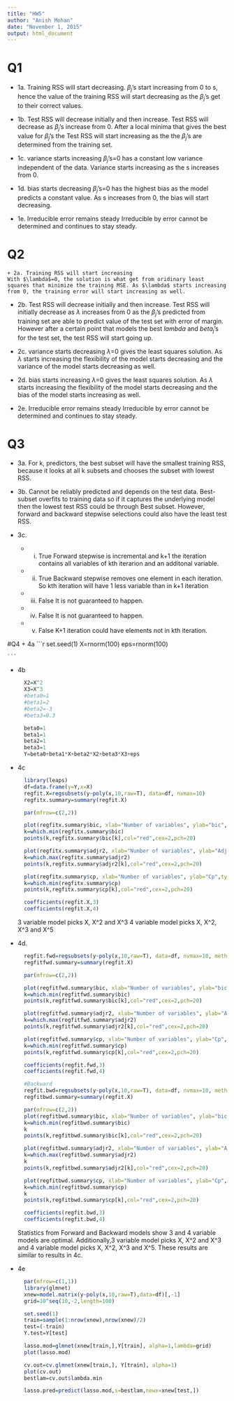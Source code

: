 ```yaml
---
title: "HW5"
author: "Anish Mohan"
date: "November 1, 2015"
output: html_document
---
```


# Q1
  + 1a. Training RSS will start decreasing. 
    $\beta_{j}$'s start increasing from 0 to s, hence the value of the training RSS will start decreasing as the $\beta_{j}$'s get to their correct values.
    
  + 1b. Test RSS will decrease initially and then increase.
    Test RSS will decrease as $\beta_{j}$'s increase from 0. After a local minima that gives the best value for $\beta_{j}$'s the Test RSS will start increasing as the the $\beta_{j}$'s are determined from the training set.
    
  + 1c. variance starts increasing
  $\beta_{j}$'s=0 has a constant low variance independent of the data. Variance starts increasing as the s increases from 0.
  
  + 1d. bias starts decreasing
  $\beta_{j}$'s=0 has the highest bias as the model predicts a constant value. As s increases from 0, the bias will start decreasing.
  
  + 1e. Irreducible error remains steady
  Irreducible by error cannot be determined and continues to stay steady.
  

# Q2
    + 2a. Training RSS will start increasing 
    With $\lambda$=0, the solution is what get from oridinary least squares that minimize the training MSE. As $\lambda$ starts increasing from 0, the training error will start increasing as well.
    
  + 2b. Test RSS will decrease initially and then increase.
    Test RSS will initially decrease as $\lambda$ increases from 0 as the $\beta_{j}$'s predicted from training set are able to predict value of the test set with error of margin. However after a certain point that models the best $lambda$ and $beta_{j}$'s for the test set, the test RSS will start going up. 

  + 2c. variance starts decreasing
  $\lambda$=0 gives the least squares solution. As $\lambda$ starts increasing the flexibility of the model starts decreasing and the variance of the model starts decreasing as well.

  
  + 2d. bias starts increasing
  $\lambda$=0 gives the least squares solution. As $\lambda$ starts increasing the flexibility of the model starts decreasing and the bias of the model starts increasing as well.
  
  + 2e. Irreducible error remains steady
  Irreducible by error cannot be determined and continues to stay steady.

# Q3 
  + 3a. For k, predictors, the best subset will have the smallest training RSS, because it looks at all k subsets and chooses the subset with lowest RSS.
  
  + 3b. Cannot be reliably predicted and depends on the test data. Best-subset overfits to training data so if it captures the underlying model then the lowest test RSS could be through Best subset. However, forward and backward stepwise selections could also have the least test RSS.
  
  + 3c.
      + i. True
        Forward stepwise is incremental and k+1 the iteration contains all variables of kth iterarion and an additonal variable.
        
      + ii.  True
        Backward stepwise removes one element in each iteration. So kth iteration will have 1 less variable than in k+1 iteration
      
      + iii. False
        It is not guaranteed to happen.
      
      + iv. False
        It is not guaranteed to happen.
      
      + v. False
      K+1 iteration could have elements not in kth iteration.
      
#Q4 
  + 4a
    ```r
      set.seed(1)
      X=rnorm(100)
      eps=rnorm(100)

    ```

  + 4b
    ```r
      X2=X^2
      X3=X^3
      #beta0=1
      #beta1=2
      #beta2=-3
      #beta3=0.3
      
      beta0=1
      beta1=1
      beta2=1
      beta3=1
      Y=beta0+beta1*X+beta2*X2+beta3*X3+eps
    ```

  + 4c
  
    ```r
      library(leaps)
      df=data.frame(y=Y,x=X)
      regfit.X=regsubsets(y~poly(x,10,raw=T), data=df, nvmax=10)
      regfitx.summary=summary(regfit.X)

      par(mfrow=c(2,2))
      
      plot(regfitx.summary$bic, xlab="Number of variables", ylab="bic",type = "l")
      k=which.min(regfitx.summary$bic)
      points(k,regfitx.summary$bic[k],col="red",cex=2,pch=20)
      
      plot(regfitx.summary$adjr2, xlab="Number of variables", ylab="Adjusted RSq",type = "l")
      k=which.max(regfitx.summary$adjr2)
      points(k,regfitx.summary$adjr2[k],col="red",cex=2,pch=20)
      
      plot(regfitx.summary$cp, xlab="Number of variables", ylab="Cp",type="l")
      k=which.min(regfitx.summary$cp)
      points(k,regfitx.summary$cp[k],col="red",cex=2,pch=20)
      
      coefficients(regfit.X,3)
      coefficients(regfit.X,4)
    ```
    
    3 variable model picks X, X^2 and X^3
    4 variable model picks X, X^2, X^3 and X^5
      
  + 4d.
  
    ```r
      regfit.fwd=regsubsets(y~poly(x,10,raw=T), data=df, nvmax=10, method="forward")
      regfitfwd.summary=summary(regfit.X)

      par(mfrow=c(2,2))
      
      plot(regfitfwd.summary$bic, xlab="Number of variables", ylab="bic",type = "l")
      k=which.min(regfitfwd.summary$bic)
      points(k,regfitfwd.summary$bic[k],col="red",cex=2,pch=20)
      
      plot(regfitfwd.summary$adjr2, xlab="Number of variables", ylab="Adjusted RSq",type = "l")
      k=which.max(regfitfwd.summary$adjr2)
      points(k,regfitfwd.summary$adjr2[k],col="red",cex=2,pch=20)
      
      plot(regfitfwd.summary$cp, xlab="Number of variables", ylab="Cp",type="l")
      k=which.min(regfitfwd.summary$cp)
      points(k,regfitfwd.summary$cp[k],col="red",cex=2,pch=20)
      
      coefficients(regfit.fwd,3)
      coefficients(regfit.fwd,4) 
    ```
     
     
    ```r
      #Backward
      regfit.bwd=regsubsets(y~poly(x,10,raw=T), data=df, nvmax=10, method="backward")
      regfitbwd.summary=summary(regfit.X)

      par(mfrow=c(2,2))
      plot(regfitbwd.summary$bic, xlab="Number of variables", ylab="bic",type = "l")
      k=which.min(regfitbwd.summary$bic)
      k
      points(k,regfitbwd.summary$bic[k],col="red",cex=2,pch=20)
      
      plot(regfitbwd.summary$adjr2, xlab="Number of variables", ylab="Adjusted RSq",type = "l")
      k=which.max(regfitbwd.summary$adjr2)
      k
      points(k,regfitbwd.summary$adjr2[k],col="red",cex=2,pch=20)
      
      plot(regfitbwd.summary$cp, xlab="Number of variables", ylab="Cp",type="l")
      k=which.min(regfitbwd.summary$cp)
      k
      points(k,regfitbwd.summary$cp[k],col="red",cex=2,pch=20)
      
      coefficients(regfit.bwd,3)
      coefficients(regfit.bwd,4)
      
    ```

      Statistics from Forward and Backward models show 3 and 4 variable models are optimal. Additionally,3 variable model picks X, X^2 and X^3 and 4 variable model picks X, X^2, X^3 and X^5. 
      These results are similar to results in 4c.

  + 4e
    ```r
      par(mfrow=c(1,1))
      library(glmnet)
      xnew=model.matrix(y~poly(x,10,raw=T),data=df)[,-1]
      grid=10^seq(10,-2,length=100)
      
      set.seed(1)
      train=sample(1:nrow(xnew),nrow(xnew)/2)
      test=(-train)
      Y.test=Y[test]
      
      lasso.mod=glmnet(xnew[train,],Y[train], alpha=1,lambda=grid)
      plot(lasso.mod)
      
      cv.out=cv.glmnet(xnew[train,], Y[train], alpha=1)
      plot(cv.out)
      bestlam=cv.out$lambda.min
      
      lasso.pred=predict(lasso.mod,s=bestlam,newx=xnew[test,])
    ```
   